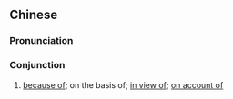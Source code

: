 {{also|基于}}
==Chinese==
{{zh-forms|s=基于}}

===Pronunciation===
{{zh-pron
|m=jīyú
|cat=con
}}

===Conjunction===
{{zh-con}}

# [[because of]]; on the basis of; [[in view of]]; [[on account of]]